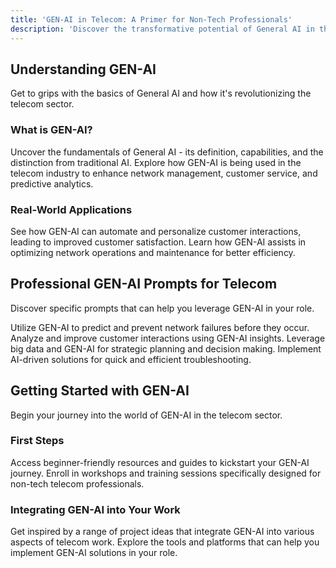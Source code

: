 ```yaml
---
title: 'GEN-AI in Telecom: A Primer for Non-Tech Professionals'
description: 'Discover the transformative potential of General AI in the telecom industry and explore practical applications.'
---
```


## Understanding GEN-AI

Get to grips with the basics of General AI and how it's revolutionizing the telecom sector.

### What is GEN-AI?

<AccordionGroup>
  <Accordion icon="lightbulb" title="The Basics of General AI">
    Uncover the fundamentals of General AI - its definition, capabilities, and the distinction from traditional AI.
  </Accordion>
  <Accordion icon="industry-alt" title="GEN-AI in Telecom">
    Explore how GEN-AI is being used in the telecom industry to enhance network management, customer service, and predictive analytics.
  </Accordion>
</AccordionGroup>

### Real-World Applications

<AccordionGroup>
  <Accordion icon="users" title="Improving Customer Service">
    See how GEN-AI can automate and personalize customer interactions, leading to improved customer satisfaction.
  </Accordion>
  <Accordion icon="chart-network" title="Network Optimization">
    Learn how GEN-AI assists in optimizing network operations and maintenance for better efficiency.
  </Accordion>
</AccordionGroup>

## Professional GEN-AI Prompts for Telecom

Discover specific prompts that can help you leverage GEN-AI in your role.

<CardGroup>

<Card title="Predictive Maintenance" icon="wrench" href="/gen-ai/predictive-maintenance">
  Utilize GEN-AI to predict and prevent network failures before they occur.
</Card>

<Card title="Customer Interaction Analysis" icon="comment-alt" href="/gen-ai/customer-interaction">
  Analyze and improve customer interactions using GEN-AI insights.
</Card>

<Card title="Data-Driven Decision Making" icon="brain" href="/gen-ai/data-decision">
  Leverage big data and GEN-AI for strategic planning and decision making.
</Card>

<Card title="Automated Troubleshooting" icon="robot" href="/gen-ai/troubleshooting">
  Implement AI-driven solutions for quick and efficient troubleshooting.
</Card>

</CardGroup>

## Getting Started with GEN-AI

Begin your journey into the world of GEN-AI in the telecom sector.

### First Steps

<AccordionGroup>
  <Accordion icon="book-open" title="Introductory Resources">
    Access beginner-friendly resources and guides to kickstart your GEN-AI journey.
  </Accordion>
  <Accordion icon="chalkboard-teacher" title="Training and Workshops">
    Enroll in workshops and training sessions specifically designed for non-tech telecom professionals.
  </Accordion>
</AccordionGroup>

### Integrating GEN-AI into Your Work

<AccordionGroup>
  <Accordion icon="project-diagram" title="Project Ideas">
    Get inspired by a range of project ideas that integrate GEN-AI into various aspects of telecom work.
  </Accordion>
  <Accordion icon="tools" title="Tools and Platforms">
    Explore the tools and platforms that can help you implement GEN-AI solutions in your role.
  </Accordion>
</AccordionGroup>
